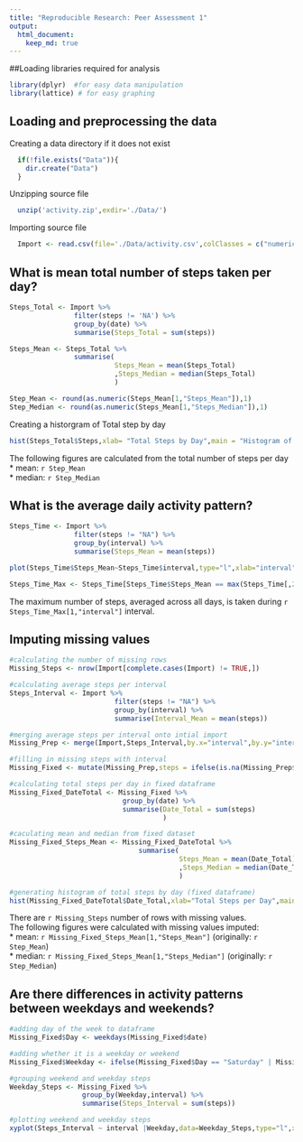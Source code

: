 ```yaml
---
title: "Reproducible Research: Peer Assessment 1"
output: 
  html_document:
    keep_md: true
---
```

##Loading libraries required for analysis
```r
library(dplyr)  #for easy data manipulation
library(lattice) # for easy graphing
```

## Loading and preprocessing the data
Creating a data directory if it does not exist
```r
  if(!file.exists("Data")){
    dir.create("Data")
  }
```

Unzipping source file
```r
  unzip('activity.zip',exdir='./Data/')
```

Importing source file
```r
  Import <- read.csv(file='./Data/activity.csv',colClasses = c("numeric","Date","numeric") )
```

## What is mean total number of steps taken per day?

```r
Steps_Total <- Import %>%
                filter(steps != 'NA') %>%
                group_by(date) %>%
                summarise(Steps_Total = sum(steps))

Steps_Mean <- Steps_Total %>%
                summarise(
                          Steps_Mean = mean(Steps_Total)
                          ,Steps_Median = median(Steps_Total)
                          )

Step_Mean <- round(as.numeric(Steps_Mean[1,"Steps_Mean"]),1)
Step_Median <- round(as.numeric(Steps_Mean[1,"Steps_Median"]),1)


```
Creating a historgram of Total step by day
```r
hist(Steps_Total$Steps,xlab= "Total Steps by Day",main = "Histogram of Total Steps by Day")
```
  
The following figures are calculated from the total number of steps per day  
* mean: `r Step_Mean`  
* median: `r Step_Median`  
  
## What is the average daily activity pattern?
```r
Steps_Time <- Import %>%
                filter(steps != "NA") %>%
                group_by(interval) %>%
                summarise(Steps_Mean = mean(steps))

plot(Steps_Time$Steps_Mean~Steps_Time$interval,type="l",xlab="interval",ylab="Mean Steps")

Steps_Time_Max <- Steps_Time[Steps_Time$Steps_Mean == max(Steps_Time[,2]),]

```
  
The maximum number of steps, averaged across all days, is taken during `r Steps_Time_Max[1,"interval"]` interval.  
  
## Imputing missing values

```r
#calculating the number of missing rows
Missing_Steps <- nrow(Import[complete.cases(Import) != TRUE,])

#calculating average steps per interval
Steps_Interval <- Import %>%
                          filter(steps != "NA") %>%
                          group_by(interval) %>%
                          summarise(Interval_Mean = mean(steps))

#merging average steps per interval onto intial import
Missing_Prep <- merge(Import,Steps_Interval,by.x="interval",by.y="interval",all.x=TRUE)

#filling in missing steps with interval
Missing_Fixed <- mutate(Missing_Prep,steps = ifelse(is.na(Missing_Prep$steps),Missing_Prep$Interval_Mean,Missing_Prep$steps))

#calculating total steps per day in fixed dataframe
Missing_Fixed_DateTotal <- Missing_Fixed %>%
                            group_by(date) %>%
                            summarise(Date_Total = sum(steps)
                                      )

#caculating mean and median from fixed dataset
Missing_Fixed_Steps_Mean <- Missing_Fixed_DateTotal %>%
                                summarise(
                                          Steps_Mean = mean(Date_Total)
                                          ,Steps_Median = median(Date_Total)
                                          )

#generating histogram of total steps by day (fixed dataframe)
hist(Missing_Fixed_DateTotal$Date_Total,xlab="Total Steps per Day",main="Histogram Total Steps per Day (with NA's imputed)")

```
  
There are `r Missing_Steps` number of rows with missing values.  
The following figures were calculated with missing values imputed:  
* mean: `r Missing_Fixed_Steps_Mean[1,"Steps_Mean"]` (originally: `r Step_Mean`)  
* median: `r Missing_Fixed_Steps_Mean[1,"Steps_Median"]` (originally: `r Step_Median`)
  
## Are there differences in activity patterns between weekdays and weekends?
```r
#adding day of the week to dataframe
Missing_Fixed$Day <- weekdays(Missing_Fixed$date)

#adding whether it is a weekday or weekend
Missing_Fixed$Weekday <- ifelse(Missing_Fixed$Day == "Saturday" | Missing_Fixed$Day == "Saturday","weekend","weekday")

#grouping weekend and weekday steps
Weekday_Steps <- Missing_Fixed %>%
                  group_by(Weekday,interval) %>%
                  summarise(Steps_Interval = sum(steps))

#plotting weekend and weekday steps
xyplot(Steps_Interval ~ interval |Weekday,data=Weekday_Steps,type="l",xlab="Interval",ylab="Number of steps",layout=c(1,2))

```